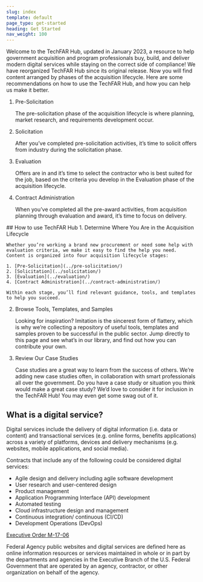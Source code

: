 ```yaml
---
slug: index
template: default
page_type: get-started
heading: Get Started
nav_weight: 100
---
```

Welcome to the TechFAR Hub, updated in January 2023, a resource to help government acquisition and program professionals buy, build, and deliver modern digital services while staying on the correct side of compliance! We have reorganized TechFAR Hub since its original release. Now you will find content arranged by phases of the acquisition lifecycle. Here are some recommendations on how to use the TechFAR Hub, and how you can help us make it better.

<MultiStep>

1. Pre-Solicitation

    The pre-solicitation phase of the acquisition lifecycle is where planning, market research, and requirements development occur.

2. Solicitation

    After you’ve completed pre-solicitation activities, it’s time to solicit offers from industry during the solicitation phase.

3. Evaluation

   Offers are in and it’s time to select the contractor who is best suited for the job, based on the criteria you develop in the Evaluation phase of the acquisition lifecycle.

4. Contract Administration

    When you’ve completed all the pre-award activities, from acquisition planning through evaluation and award, it’s time to focus on delivery.

</MultiStep>
## How to use TechFAR Hub

<ProcessList>
1. Determine Where You Are in the Acquisition Lifecycle

    Whether you’re working a brand new procurement or need some help with evaluation criteria, we make it easy to find the help you need. Content is organized into four acquisition lifecycle stages: 

    1. [Pre-Solicitation](../pre-solicitation/)
    2. [Solicitation](../solicitation/) 
    3. [Evaluation](../evaluation/) 
    4. [Contract Administration](../contract-administration/) 
    
    Within each stage, you’ll find relevant guidance, tools, and templates to help you succeed.

2. Browse Tools, Templates, and Samples

    Looking for inspiration? Imitation is the sincerest form of flattery, which is why we’re collecting a repository of useful tools, templates and samples proven to be successful in the public sector. Jump directly to this page and see what’s in our library, and find out how you can contribute your own.
    
3. Review Our Case Studies

    Case studies are a great way to learn from the success of others. We’re adding new case studies often, in collaboration with smart professionals all over the government. Do you have a case study or situation you think would make a great case study? We’d love to consider it for inclusion in the TechFAR Hub! You may even get some swag out of it.
</ProcessList>

## What is a digital service?

Digital services include the delivery of digital information (i.e. data or content) and transactional services (e.g. online forms, benefits applications) across a variety of platforms, devices and delivery mechanisms (e.g. websites, mobile applications, and social media).

Contracts that include any of the following could be considered digital services:
- Agile design and delivery including agile software development
- User research and user-centered design
- Product management
- Application Programming Interface (API) development
- Automated testing
- Cloud infrastructure design and management
- Continuous integration/ continuous (CI/CD)
- Development Operations (DevOps)

[Executive Order M-17-06](https://www.cio.gov/assets/resources/Memorandum-For-The-Heads-Of-Executive-Departments-and-Agencies.pdf)

Federal Agency public websites and digital services are defined here as online information resources or services maintained in whole or in part by the departments and agencies in the Executive Branch of the U.S. Federal Government that are operated by an agency, contractor, or other organization on behalf of the agency.

